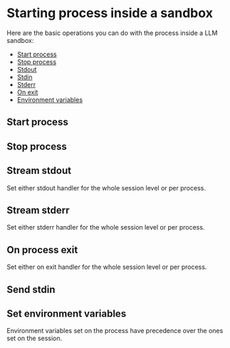 # Starting process inside a sandbox

Here are the basic operations you can do with the process inside a LLM sandbox:

- [Start process](/playgrounds/process#start-process)
- [Stop process](/playgrounds/process#stop-process)
- [Stdout](/playgrounds/process#stream-stdout)
- [Stdin](/playgrounds/process#send-stdin)
- [Stderr](/playgrounds/process#stream-stderr)
- [On exit](/playgrounds/process#on-process-exit)
- [Environment variables](/playgrounds/process#set-environment-variables)

## Start process

<CodeGroupAutoload
  path="basics/process_start"
  isRunnable={true}
/>

## Stop process

<CodeGroupAutoload
  path="basics/process_stop"
  isRunnable={false}
/>

## Stream stdout

Set either stdout handler for the whole session level or per process.

<CodeGroupAutoload
  path="basics/process_stream_stdout"
  isRunnable={false}
/>

## Stream stderr

Set either stderr handler for the whole session level or per process.

<CodeGroupAutoload
  path="basics/process_stream_stderr"
  isRunnable={false}
/>

## On process exit

Set either on exit handler for the whole session level or per process.

<CodeGroupAutoload
  path="basics/process_exit"
  isRunnable={false}
/>

## Send stdin

<CodeGroupAutoload
  path="basics/process_write_stdin"
  isRunnable={true}
/>

## Set environment variables

Environment variables set on the process have precedence over the ones set on the session.

<CodeGroupAutoload
  path="basics/set_env_vars"
  isRunnable={true}
/>
